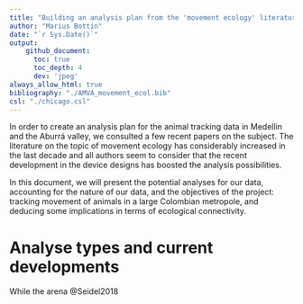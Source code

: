 ```yaml
---
title: "Building an analysis plan from the 'movement ecology' literature"
author: "Marius Bottin"
date: "`r Sys.Date()`"
output: 
    github_document:
      toc: true
      toc_depth: 4
      dev: 'jpeg'
always_allow_html: true
bibliography: "./AMVA_movement_ecol.bib"
csl: "./chicago.csl"
---
```


In order to create an analysis plan for the animal tracking data in Medellin and the Aburrá valley, we consulted a few recent papers on the subject.
The literature on the topic of movement ecology has considerably increased in the last decade and all authors seem to consider that the recent development in the device designs has boosted the analysis possibilities.

In this document, we will present the potential analyses for our data, accounting for the nature of our data, and the objectives of the project: tracking movement of animals in a large Colombian metropole, and deducing some implications in terms of ecological connectivity.

# Analyse types and current developments

While the arena 
@Seidel2018